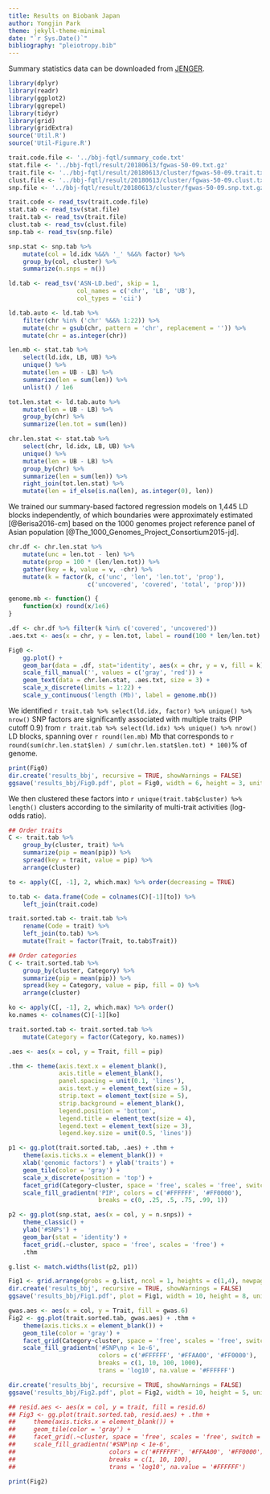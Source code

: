 ```yaml
---
title: Results on Biobank Japan
author: Yongjin Park
theme: jekyll-theme-minimal
date: "`r Sys.Date()`"
bibliography: "pleiotropy.bib"
---
```


Summary statistics data can be downloaded from [JENGER](http://jenger.riken.jp/en/result).

```r
library(dplyr)
library(readr)
library(ggplot2)
library(ggrepel)
library(tidyr)
library(grid)
library(gridExtra)
source('Util.R')
source('Util-Figure.R')

trait.code.file <- '../bbj-fqtl/summary_code.txt'
stat.file <- '../bbj-fqtl/result/20180613/fgwas-50-09.txt.gz'
trait.file <- '../bbj-fqtl/result/20180613/cluster/fgwas-50-09.trait.txt.gz'
clust.file <- '../bbj-fqtl/result/20180613/cluster/fgwas-50-09.clust.txt.gz'
snp.file <- '../bbj-fqtl/result/20180613/cluster/fgwas-50-09.snp.txt.gz'

trait.code <- read_tsv(trait.code.file)
stat.tab <- read_tsv(stat.file)
trait.tab <- read_tsv(trait.file)
clust.tab <- read_tsv(clust.file)
snp.tab <- read_tsv(snp.file)

snp.stat <- snp.tab %>%
    mutate(col = ld.idx %&&% '_' %&&% factor) %>%
    group_by(col, cluster) %>%
    summarize(n.snps = n())

ld.tab <- read_tsv('ASN-LD.bed', skip = 1,
                   col_names = c('chr', 'LB', 'UB'),
                   col_types = 'cii')

ld.tab.auto <- ld.tab %>%
    filter(chr %in% ('chr' %&&% 1:22)) %>%
    mutate(chr = gsub(chr, pattern = 'chr', replacement = '')) %>%
    mutate(chr = as.integer(chr))

len.mb <- stat.tab %>%
    select(ld.idx, LB, UB) %>%
    unique() %>%
    mutate(len = UB - LB) %>%
    summarize(len = sum(len)) %>%
    unlist() / 1e6

tot.len.stat <- ld.tab.auto %>%
    mutate(len = UB - LB) %>%
    group_by(chr) %>%
    summarize(len.tot = sum(len))

chr.len.stat <- stat.tab %>%
    select(chr, ld.idx, LB, UB) %>%
    unique() %>%
    mutate(len = UB - LB) %>%
    group_by(chr) %>%
    summarize(len = sum(len)) %>%
    right_join(tot.len.stat) %>%
    mutate(len = if_else(is.na(len), as.integer(0), len))
```

We trained our summary-based factored regression models on 1,445 LD
blocks independently, of which boundaries were approximately estimated 
[@Berisa2016-cm]
based on the 1000 genomes project reference panel of Asian population
[@The_1000_Genomes_Project_Consortium2015-jd]. 

```r
chr.df <- chr.len.stat %>%
    mutate(unc = len.tot - len) %>%
    mutate(prop = 100 * (len/len.tot)) %>%
    gather(key = k, value = v, -chr) %>%
    mutate(k = factor(k, c('unc', 'len', 'len.tot', 'prop'),
                      c('uncovered', 'covered', 'total', 'prop')))

genome.mb <- function() {
    function(x) round(x/1e6)
}

.df <- chr.df %>% filter(k %in% c('covered', 'uncovered'))
.aes.txt <- aes(x = chr, y = len.tot, label = round(100 * len/len.tot) %&&% '%')

Fig0 <-
    gg.plot() +
    geom_bar(data = .df, stat='identity', aes(x = chr, y = v, fill = k)) +
    scale_fill_manual('', values = c('gray', 'red')) +
    geom_text(data = chr.len.stat, .aes.txt, size = 3) +
    scale_x_discrete(limits = 1:22) +
    scale_y_continuous('length (Mb)', label = genome.mb())
```

We identified
`r trait.tab %>% select(ld.idx, factor) %>% unique() %>% nrow()`
SNP factors are significantly associated with multiple traits (PIP cutoff 0.9) from
`r trait.tab %>% select(ld.idx) %>% unique() %>% nrow()` LD blocks,
spanning over `r round(len.mb)` Mb that corresponds to
`r round(sum(chr.len.stat$len) / sum(chr.len.stat$len.tot) * 100)`%
of genome.

```r
print(Fig0)
dir.create('results_bbj', recursive = TRUE, showWarnings = FALSE)
ggsave('results_bbj/Fig0.pdf', plot = Fig0, width = 6, height = 3, units = 'in', useDingbats = FALSE)
```

We then clustered these factors into
`r unique(trait.tab$cluster) %>% length()` clusters according to the
similarity of multi-trait activities (log-odds ratio).

```r
## Order traits
C <- trait.tab %>%
    group_by(cluster, trait) %>%
    summarize(pip = mean(pip)) %>%
    spread(key = trait, value = pip) %>%
    arrange(cluster)

to <- apply(C[, -1], 2, which.max) %>% order(decreasing = TRUE)

to.tab <- data.frame(Code = colnames(C)[-1][to]) %>%
    left_join(trait.code)

trait.sorted.tab <- trait.tab %>%
    rename(Code = trait) %>%
    left_join(to.tab) %>%
    mutate(Trait = factor(Trait, to.tab$Trait))

## Order categories
C <- trait.sorted.tab %>%
    group_by(cluster, Category) %>%
    summarize(pip = mean(pip)) %>%
    spread(key = Category, value = pip, fill = 0) %>%
    arrange(cluster)

ko <- apply(C[, -1], 2, which.max) %>% order()
ko.names <- colnames(C)[-1][ko]

trait.sorted.tab <- trait.sorted.tab %>%
    mutate(Category = factor(Category, ko.names))

.aes <- aes(x = col, y = Trait, fill = pip)

.thm <- theme(axis.text.x = element_blank(),
              axis.title = element_blank(),
              panel.spacing = unit(0.1, 'lines'),
              axis.text.y = element_text(size = 5),
              strip.text = element_text(size = 5),
              strip.background = element_blank(),
              legend.position = 'bottom',
              legend.title = element_text(size = 4),
              legend.text = element_text(size = 3),
              legend.key.size = unit(0.5, 'lines'))

p1 <- gg.plot(trait.sorted.tab, .aes) + .thm +
    theme(axis.ticks.x = element_blank()) +
    xlab('genomic factors') + ylab('traits') +
    geom_tile(color = 'gray') +
    scale_x_discrete(position = 'top') +
    facet_grid(Category~cluster, space = 'free', scales = 'free', switch = 'x') +
    scale_fill_gradientn('PIP', colors = c('#FFFFFF', '#FF0000'),
                         breaks = c(0, .25, .5, .75, .99, 1))

p2 <- gg.plot(snp.stat, aes(x = col, y = n.snps)) +
    theme_classic() +
    ylab('#SNPs') +
    geom_bar(stat = 'identity') +
    facet_grid(.~cluster, space = 'free', scales = 'free') +
    .thm

g.list <- match.widths(list(p2, p1))
```

```r
Fig1 <- grid.arrange(grobs = g.list, ncol = 1, heights = c(1,4), newpage = TRUE)
dir.create('results_bbj', recursive = TRUE, showWarnings = FALSE)
ggsave('results_bbj/Fig1.pdf', plot = Fig1, width = 10, height = 8, units = 'in', useDingbats = FALSE)
```

```r
gwas.aes <- aes(x = col, y = Trait, fill = gwas.6)
Fig2 <- gg.plot(trait.sorted.tab, gwas.aes) + .thm +
    theme(axis.ticks.x = element_blank()) +
    geom_tile(color = 'gray') + 
    facet_grid(Category~cluster, space = 'free', scales = 'free', switch = 'x') +
    scale_fill_gradientn('#SNP\np < 1e-6',
                         colors = c('#FFFFFF', '#FFAA00', '#FF0000'),
                         breaks = c(1, 10, 100, 1000),
                         trans = 'log10', na.value = '#FFFFFF')

dir.create('results_bbj', recursive = TRUE, showWarnings = FALSE)
ggsave('results_bbj/Fig2.pdf', plot = Fig2, width = 10, height = 5, units = 'in', useDingbats = FALSE)

## resid.aes <- aes(x = col, y = trait, fill = resid.6)
## Fig3 <- gg.plot(trait.sorted.tab, resid.aes) + .thm +
##     theme(axis.ticks.x = element_blank()) +
##     geom_tile(color = 'gray') + 
##     facet_grid(.~cluster, space = 'free', scales = 'free', switch = 'x') +
##     scale_fill_gradientn('#SNP\np < 1e-6',
##                          colors = c('#FFFFFF', '#FFAA00', '#FF0000'),
##                          breaks = c(1, 10, 100),
##                          trans = 'log10', na.value = '#FFFFFF')
```	
	
```r
print(Fig2)
```
